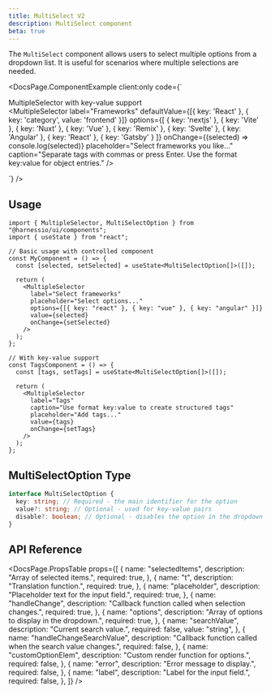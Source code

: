 ```yaml
---
title: MultiSelect V2
description: MultiSelect component
beta: true
---
```


The `MultiSelect` component allows users to select multiple options from a dropdown list. It is useful for scenarios where multiple selections are needed.


<DocsPage.ComponentExample
  client:only
  code={`<div className="flex w-full flex-col flex-wrap gap-4 items-baseline">
    <div>MultipleSelector with key-value support</div>
    <div className="relative w-full">
      <MultipleSelector
        label="Frameworks"
        defaultValue={[{ key: 'React' }, { key: 'category', value: 'frontend' }]}
        options={[
          { key: 'nextjs' },
          { key: 'Vite' },
          { key: 'Nuxt' },
          { key: 'Vue' },
          { key: 'Remix' },
          { key: 'Svelte' },
          { key: 'Angular' },
          { key: 'React' },
          { key: 'Gatsby' }
        ]}
        onChange={(selected) => console.log(selected)}
        placeholder="Select frameworks you like..."
        caption="Separate tags with commas or press Enter. Use the format key:value for object entries."
      />
    </div>
</div>`}
/>

## Usage

```tsx
import { MultipleSelector, MultiSelectOption } from "@harnessio/ui/components";
import { useState } from "react";

// Basic usage with controlled component
const MyComponent = () => {
  const [selected, setSelected] = useState<MultiSelectOption[]>([]);

  return (
    <MultipleSelector
      label="Select frameworks"
      placeholder="Select options..."
      options={[{ key: "react" }, { key: "vue" }, { key: "angular" }]}
      value={selected}
      onChange={setSelected}
    />
  );
};

// With key-value support
const TagsComponent = () => {
  const [tags, setTags] = useState<MultiSelectOption[]>([]);

  return (
    <MultipleSelector
      label="Tags"
      caption="Use format key:value to create structured tags"
      placeholder="Add tags..."
      value={tags}
      onChange={setTags}
    />
  );
};
```

## MultiSelectOption Type

```typescript
interface MultiSelectOption {
  key: string; // Required - the main identifier for the option
  value?: string; // Optional - used for key-value pairs
  disable?: boolean; // Optional - disables the option in the dropdown
}
```

## API Reference

<DocsPage.PropsTable
  props={[
    {
      name: "selectedItems",
      description: "Array of selected items.",
      required: true,
    },
    {
      name: "t",
      description: "Translation function.",
      required: true,
    },
    {
      name: "placeholder",
      description: "Placeholder text for the input field.",
      required: true,
    },
    {
      name: "handleChange",
      description: "Callback function called when selection changes.",
      required: true,
    },
    {
      name: "options",
      description: "Array of options to display in the dropdown.",
      required: true,
    },
    {
      name: "searchValue",
      description: "Current search value.",
      required: false,
      value: "string",
    },
    {
      name: "handleChangeSearchValue",
      description: "Callback function called when the search value changes.",
      required: false,
    },
    {
      name: "customOptionElem",
      description: "Custom render function for options.",
      required: false,
    },
    {
      name: "error",
      description: "Error message to display.",
      required: false,
    },
    {
      name: "label",
      description: "Label for the input field.",
      required: false,
    },
  ]}
/>
